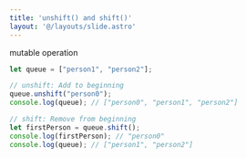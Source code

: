 ```yaml
---
title: 'unshift() and shift()'
layout: '@/layouts/slide.astro'
---
```


mutable operation

```javascript
let queue = ["person1", "person2"];

// unshift: Add to beginning
queue.unshift("person0");
console.log(queue); // ["person0", "person1", "person2"]

// shift: Remove from beginning
let firstPerson = queue.shift();
console.log(firstPerson); // "person0"
console.log(queue); // ["person1", "person2"]
```